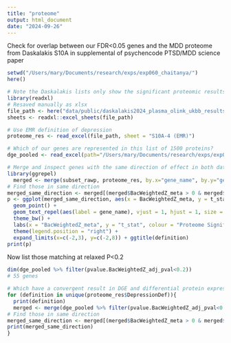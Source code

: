 ```yaml
---
title: "proteome"
output: html_document
date: "2024-09-26"
---
```


Check for overlap between our FDR<0.05 genes and the MDD proteome from Daskalakis
S10A in supplemental of psychencode PTSD/MDD science paper

```r

setwd("/Users/mary/Documents/research/exps/exp060_chaitanya/")
here()
```

```r

# Note the Daskalakis lists only show the significant proteomic results
library(readxl)
# Resaved manually as xlsx
file_path <- here("data/public/daskalakis2024_plasma_olink_ukbb_results/adh3707_Suppl. Excel_seq10_v6.xlsx")
sheets <- readxl::excel_sheets(file_path)

# Use EMR definition of depression
proteome_res <- read_excel(file_path, sheet = "S10A-4 (EMR)")

```


```r
# Which of our genes are represented in this list of 1500 proteins?
dge_pooled <- read_excel(path="/Users/mary/Documents/research/exps/exp060_chaitanya/res/2024/data/DGE_GSEA_MDD_CNT_bacon_adjusted_results_cell_corrected_reactome.xlsx", sheet="pooled_DGE_cc_common")

# Merge and inspect genes with the same direction of effect in both datasets (raw P<0.05 in transcriptome; FDR<0.05 for proteome)
library(ggrepel)
  merged <- merge(subset_rawp, proteome_res, by.x="gene_name", by.y="gene")
# Find those in same direction
merged_same_direction <- merged[(merged$BacWeightedZ_meta > 0 & merged$t_stat > 0) | (merged$BacWeightedZ_meta < 0 & merged$t_stat < 0), ]
p <- ggplot(merged_same_direction, aes(x = BacWeightedZ_meta, y = t_stat)) +
  geom_point() +
  geom_text_repel(aes(label = gene_name), vjust = 1, hjust = 1, size = 3) +  # Adds gene name labels
  theme_bw() +
  labs(x = "BacWeightedZ_meta", y = "t_stat", colour = "Proteome Significance") +
  theme(legend.position = "right") + 
  expand_limits(x=c(-2,3), y=c(-2,8)) + ggtitle(definition)
print(p)

```

Now list those matching at relaxed P<0.2
```r

dim(dge_pooled %>% filter(pvalue.BacWeightedZ_adj_pval<0.2))
# 55 genes

# Which have a convergent result in DGE and differential protein expression?
for (definition in unique(proteome_res$DepressionDef)){
  print(definition)
  merged <- merge(dge_pooled %>% filter(pvalue.BacWeightedZ_adj_pval<0.2), proteome_res %>% filter(DepressionDef==definition), by.x="gene_name", by.y="gene")
# Find those in same direction
merged_same_direction <- merged[(merged$BacWeightedZ_meta > 0 & merged$t_stat > 0) | (merged$BacWeightedZ_meta < 0 & merged$t_stat < 0), ]
print(merged_same_direction)
}
```
